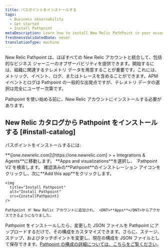 ```yaml
---
title: パスポイントをインストールする
tags:
  - Business observability
  - Get started
  - Install Pathpoint
metaDescription: Learn how to install New Relic PathPoint in your account.
freshnessValidatedDate: never
translationType: machine
---
```



New Relic Pathpoint は、ほぼすべての New Relic アカウントと統合して、包括的なビジネス ジャーニーのオブザーバビリティを提供できます。開始するには、組織に関連するテレメトリ データを用意することが重要です。これには、メトリック、イベント、ログ、またはトレースを含めることができます。APM イベントとログは Pathpoint の一般的な出発点ですが、テレメトリ データの選択は完全にユーザー次第です。

Pathpoint を使い始める前に、New Relic アカウントにインストールする必要があります。

## New Relic カタログから Pathpoint をインストールする [#install-catalog]

パスポイントをインストールするには:

<Steps>
  <Step>
    <DNT>**\[one.newrelic.com]\[https&#x3A;//one.newrelic.com] > + Integrations & Agents**</DNT>に移動します。
  </Step>

  <Step>
    <DNT>**Apps and visualizations**</DNT>を選択し、 `Pathpoint V2`を検索します。
  </Step>

  <Step>
    確認済みの<DNT>**Pathpoint**</DNT>のインストレーション アイコンをクリックし、次に<DNT>**Add this app**</DNT>をクリックします。

    <img
      title="Install Pathpoint"
      alt="Install Pathpoint"
      src={installPathpoint}
    />

    Pathpoint が New Relic アカウントに追加され、 <DNT>**Apps**</DNT>からアクセスできるようになりました。
  </Step>
</Steps>

Pathpoint をインストールしたら、変更した JSON ファイルを Pathpoint にアップロードするだけで、その構成をカスタマイズできます。さらに、ステージ、ステップ、およびタッチポイントを変更し、現在の構成を JSON ファイルとして保存できます。[Pathpoint の構成の詳細については、こちらをご覧ください](/docs/new-relic-solutions/business-observability/intro-pathpoint/)。